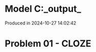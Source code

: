 # Model C:\Users\pedrocruz\Documents\GitHub\pyequa\examples\cloze\_output_

Produced in 2024-10-27 14:02:42

# Problem 01 - CLOZE
